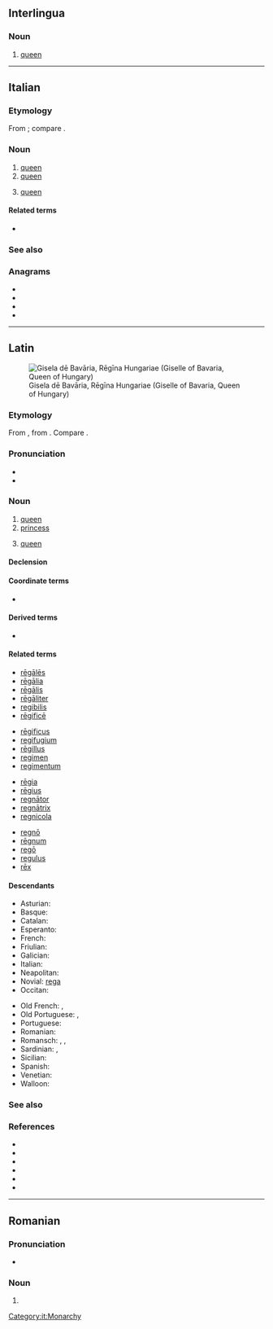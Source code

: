 {{also|Regina|regină|reġina|Regína|Regīna}}
==Interlingua==

===Noun===
{{ia-noun}}

# [[queen]]

----

==Italian==
{{wikipedia|lang=it}}

===Etymology===
From {{inh|it|la|rēgīna}}; compare {{cog|es|reina}}.

===Noun===
{{it-noun|f|m=re}}

# [[queen]] {{gloss|monarch}}
# [[queen]] {{gloss|male homosexual}}
# {{lb|it|chess|cards}} [[queen]]

====Related terms====
* {{l|it|reginetta}}

===See also===
{{table:chess pieces/it}}
{{table:playing cards/it}}

===Anagrams===
* {{l|it|argine}}
* {{l|it|gerani}}
* {{l|it|ignare}}
* {{l|it|regnai}}

[[Category:it:Monarchy]]

----

==Latin==
[[Image:Giselle of Bavaria.jpg|thumb|Gisela dē Bavāria, Rēgīna Hungariae (Giselle of Bavaria, Queen of Hungary)]]

===Etymology===
From {{inh|la|itc-pro|*rēginā}}, from {{der|la|ine-pro|*h₃rḗǵnih₂||queen}}. Compare {{etyl|sa|en}} {{m|sa|राज्ञी|tr=rā́jñī||queen, princess}}.

===Pronunciation===
* {{la-IPA|rēgīna|eccl=yes}}
* {{audio|la-cls-regina.ogg|Audio (Classical)|lang=la}}

===Noun===
{{la-noun|rēgīna|rēgīnae|f|first}}

# [[queen]]
# [[princess]]
# {{lb|la|Later Latin|chess}} [[queen]]

====Declension====
{{la-decl-1st|rēgīn}}

====Coordinate terms====
* {{l|la|rēx}}

====Derived terms====
* {{l|la|rēgīnula}}

====Related terms====
{{top4}}
* [[regales|rēgālēs]]
* [[regalia#Latin|rēgālia]]
* [[regalis|rēgālis]]
* [[regaliter|rēgāliter]]
* [[regibilis]]
* [[regifice|rēgificē]]
{{mid4}}
* [[regificus|rēgificus]]
* [[regifugium]]
* [[regillus|rēgillus]]
* [[regimen#Latin|regimen]]
* [[regimentum]]
{{mid4}}
* [[regia|rēgia]]
* [[regius|rēgius]]
* [[regnator|regnātor]]
* [[regnatrix|regnātrix]]
* [[regnicola]]
{{mid4}}
* [[regno|regnō]]
* [[regnum|rēgnum]]
* [[rego|regō]]
* [[regulus|regulus]]
* [[rex|rēx]]
{{bottom}}

====Descendants====
{{top2}}
* Asturian: {{l|ast|reina}}
* Basque: {{l|eu|erregina}}
* Catalan: {{l|ca|reina}}
* Esperanto: {{l|eo|reĝino}}
* French: {{l|fr|reine}}
* Friulian: {{l|fur|reìne}}
* Galician: {{l|gl|raíña}}
* Italian: {{l|it|regina}}
* Neapolitan: {{l|nap|riggina}}
* Novial: [[rega#Novial|rega]]
* Occitan: {{l|oc|reina}}
{{mid2}}
* Old French: {{l|fro|reïne}}, {{l|fro|royne}}
* Old Portuguese: {{l|roa-opt|reỹa}}, {{l|roa-opt|raỹa}}
* Portuguese: {{l|pt|rainha}}
* Romanian: {{l|ro|regină}}
* Romansch: {{l|rm|regina}}, {{l|rm|rigegna}}, {{l|rm|raïna}}
* Sardinian: {{l|sc|reina}}, {{l|sc|arreina}}
* Sicilian: {{l|scn|riggina}}
* Spanish: {{l|es|reina}}
* Venetian: {{l|vec|rexina}}
* Walloon: {{l|wa|royinne}}
{{bottom}}

===See also===
{{table:chess pieces/la}}

===References===
* {{R:L&S}}
* {{R:Elementary Lewis}}
* {{R:du Cange}}
* {{R:Gaffiot}}
* {{R:Smith's Geography}}
* {{R:Stillwell}}

----

==Romanian==

===Pronunciation===
* {{IPA|[reˈd͡ʒi.na]|lang=ro}}

===Noun===
{{head|ro|noun form|g=f}}

# {{noun form of|ro|regină||def|nom//acc|s}}